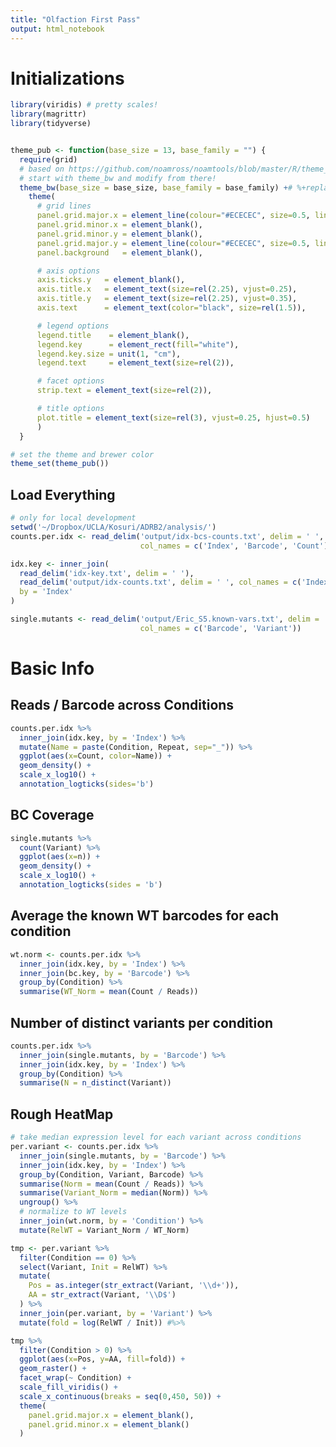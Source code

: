 ```yaml
---
title: "Olfaction First Pass"
output: html_notebook
---
```

# Initializations
```r
library(viridis) # pretty scales!
library(magrittr)
library(tidyverse)


theme_pub <- function(base_size = 13, base_family = "") {
  require(grid)
  # based on https://github.com/noamross/noamtools/blob/master/R/theme_nr.R
  # start with theme_bw and modify from there!
  theme_bw(base_size = base_size, base_family = base_family) +# %+replace%
    theme(
      # grid lines
      panel.grid.major.x = element_line(colour="#ECECEC", size=0.5, linetype=1),
      panel.grid.minor.x = element_blank(),
      panel.grid.minor.y = element_blank(),
      panel.grid.major.y = element_line(colour="#ECECEC", size=0.5, linetype=1),
      panel.background   = element_blank(),

      # axis options
      axis.ticks.y   = element_blank(),
      axis.title.x   = element_text(size=rel(2.25), vjust=0.25),
      axis.title.y   = element_text(size=rel(2.25), vjust=0.35),
      axis.text      = element_text(color="black", size=rel(1.5)),

      # legend options
      legend.title    = element_blank(),
      legend.key      = element_rect(fill="white"),
      legend.key.size = unit(1, "cm"),
      legend.text     = element_text(size=rel(2)),

      # facet options
      strip.text = element_text(size=rel(2)),

      # title options
      plot.title = element_text(size=rel(3), vjust=0.25, hjust=0.5)
      )
  }

# set the theme and brewer color
theme_set(theme_pub())
```

## Load Everything
```r
# only for local development
setwd('~/Dropbox/UCLA/Kosuri/ADRB2/analysis/')
counts.per.idx <- read_delim('output/idx-bcs-counts.txt', delim = ' ',
                             col_names = c('Index', 'Barcode', 'Count'))

idx.key <- inner_join(
  read_delim('idx-key.txt', delim = ' '),
  read_delim('output/idx-counts.txt', delim = ' ', col_names = c('Index', 'Reads')),
  by = 'Index'
)

single.mutants <- read_delim('output/Eric_S5.known-vars.txt', delim = ' ',
                             col_names = c('Barcode', 'Variant'))
```

# Basic Info
## Reads / Barcode across Conditions
```r
counts.per.idx %>%
  inner_join(idx.key, by = 'Index') %>%
  mutate(Name = paste(Condition, Repeat, sep="_")) %>%
  ggplot(aes(x=Count, color=Name)) +
  geom_density() +
  scale_x_log10() +
  annotation_logticks(sides='b')
```

## BC Coverage
```r
single.mutants %>%
  count(Variant) %>%
  ggplot(aes(x=n)) +
  geom_density() +
  scale_x_log10() +
  annotation_logticks(sides = 'b')
```

## Average the known WT barcodes for each condition
```r
wt.norm <- counts.per.idx %>%
  inner_join(idx.key, by = 'Index') %>%
  inner_join(bc.key, by = 'Barcode') %>%
  group_by(Condition) %>%
  summarise(WT_Norm = mean(Count / Reads))
```

## Number of distinct variants per condition
```r
counts.per.idx %>%
  inner_join(single.mutants, by = 'Barcode') %>%
  inner_join(idx.key, by = 'Index') %>%
  group_by(Condition) %>%
  summarise(N = n_distinct(Variant))
```

## Rough HeatMap
```r
# take median expression level for each variant across conditions
per.variant <- counts.per.idx %>%
  inner_join(single.mutants, by = 'Barcode') %>%
  inner_join(idx.key, by = 'Index') %>%
  group_by(Condition, Variant, Barcode) %>%
  summarise(Norm = mean(Count / Reads)) %>%
  summarise(Variant_Norm = median(Norm)) %>%
  ungroup() %>%
  # normalize to WT levels
  inner_join(wt.norm, by = 'Condition') %>%
  mutate(RelWT = Variant_Norm / WT_Norm)

tmp <- per.variant %>%
  filter(Condition == 0) %>%
  select(Variant, Init = RelWT) %>%
  mutate(
    Pos = as.integer(str_extract(Variant, '\\d+')),
    AA = str_extract(Variant, '\\D$')
  ) %>%
  inner_join(per.variant, by = 'Variant') %>%
  mutate(fold = log(RelWT / Init)) #%>%

tmp %>%
  filter(Condition > 0) %>%
  ggplot(aes(x=Pos, y=AA, fill=fold)) +
  geom_raster() +
  facet_wrap(~ Condition) +
  scale_fill_viridis() +
  scale_x_continuous(breaks = seq(0,450, 50)) +
  theme(
    panel.grid.major.x = element_blank(),
    panel.grid.minor.x = element_blank()
  )
```
